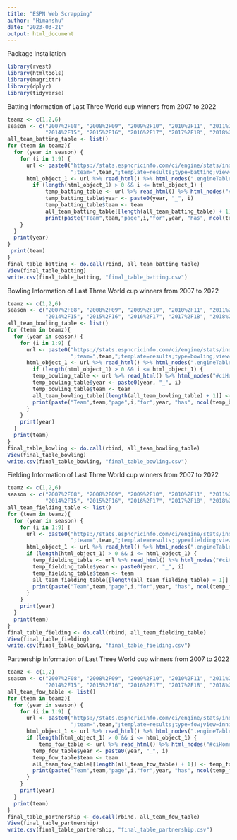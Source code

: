 ---
title: "ESPN Web Scrapping"
author: "Himanshu"
date: "2023-03-21"
output: html_document
---
Package Installation

```{r Package Installation, warning=FALSE}
library(rvest)
library(htmltools)
library(magrittr)
library(dplyr)
library(tidyverse)
```

Batting Information of Last Three World cup winners from 2007 to 2022

```{r Batting, include=FALSE}
teamz <- c(1,2,6)
season <- c("2007%2F08", "2008%2F09", "2009%2F10", "2010%2F11", "2011%2F12", "2012%2F13", "2013%2F14",
            "2014%2F15", "2015%2F16", "2016%2F17", "2017%2F18", "2018%2F19", "2019%2F20","2020%2F21","2021%2F22")
all_team_batting_table <- list()
for (team in teamz){
  for (year in season) {
    for (i in 1:9) {
      url <- paste0("https://stats.espncricinfo.com/ci/engine/stats/index.html?class=2;page=",i,";season=",year,
                    ";team=",team,";template=results;type=batting;view=innings")
      html_object_1 <- url %>% read_html() %>% html_nodes(".engineTable:nth-child(4) .left:nth-child(1) b+ b") %>%                              html_text()
        if (length(html_object_1) > 0 && i <= html_object_1) {
            temp_batting_table <- url %>% read_html() %>% html_nodes("#ciHomeContentlhs > div.pnl650M >                                                    table:nth-child(5)") %>% html_table() %>% as.data.frame()
            temp_batting_table$year <- paste0(year, "_", i)
            temp_batting_table$team <- team
            all_team_batting_table[[length(all_team_batting_table) + 1]] <- temp_batting_table
            print(paste("Team",team,"page",i,"for",year, "has", ncol(temp_batting_table), "columns"))
    }
  }
  print(year)
}
 print(team)
}
final_table_batting <- do.call(rbind, all_team_batting_table)      
View(final_table_batting)
write.csv(final_table_batting, "final_table_batting.csv")
```

Bowling Information of Last Three World cup winners from 2007 to 2022

```{r Bowling, include=FALSE}
teamz <- c(1,2,6)
season <- c("2007%2F08", "2008%2F09", "2009%2F10", "2010%2F11", "2011%2F12", "2012%2F13", "2013%2F14",
            "2014%2F15", "2015%2F16", "2016%2F17", "2017%2F18", "2018%2F19", "2019%2F20","2020%2F21","2021%2F22")
all_team_bowling_table <- list()
for (team in teamz){
  for (year in season) {
    for (i in 1:9) {
      url <- paste0("https://stats.espncricinfo.com/ci/engine/stats/index.html?class=2;page=",i,";season=",year,
                    ";team=",team,";template=results;type=bowling;view=innings")
      html_object_1 <- url %>% read_html() %>% html_nodes(".engineTable:nth-child(4) .left:nth-child(1) b+ b") %>%                              html_text()
        if (length(html_object_1) > 0 && i <= html_object_1) {
        temp_bowling_table <- url %>% read_html() %>% html_nodes("#ciHomeContentlhs > div.pnl650M > table:nth-child(5)")                               %>% html_table() %>% as.data.frame()
        temp_bowling_table$year <- paste0(year, "_", i)
        temp_bowling_table$team <- team
        all_team_bowling_table[[length(all_team_bowling_table) + 1]] <- temp_bowling_table
        print(paste("Team",team,"page",i,"for",year, "has", ncol(temp_bowling_table), "columns"))
      }
    }
    print(year)
  }
  print(team)
}
final_table_bowling <- do.call(rbind, all_team_bowling_table)      
View(final_table_bowling)
write.csv(final_table_bowling, "final_table_bowling.csv")
```

Fielding Information of Last Three World cup winners from 2007 to 2022

```{r Fielding, include=FALSE}
teamz <- c(1,2,6)
season <- c("2007%2F08", "2008%2F09", "2009%2F10", "2010%2F11", "2011%2F12", "2012%2F13", "2013%2F14",
            "2014%2F15", "2015%2F16", "2016%2F17", "2017%2F18", "2018%2F19", "2019%2F20","2020%2F21","2021%2F22")
all_team_fielding_table <- list()
for (team in teamz){
  for (year in season) {
    for (i in 1:9) {
      url <- paste0("https://stats.espncricinfo.com/ci/engine/stats/index.html?class=2;page=",i,";season=",year,
                    ";team=",team,";template=results;type=fielding;view=innings")
      html_object_1 <- url %>% read_html() %>% html_nodes(".engineTable:nth-child(4) .left:nth-child(1) b+ b") %>%                              html_text()
      if (length(html_object_1) > 0 && i <= html_object_1) {
        temp_fielding_table <- url %>% read_html() %>% html_nodes("#ciHomeContentlhs > div.pnl650M > table:nth-child(5)")                                %>% html_table() %>% as.data.frame()
        temp_fielding_table$year <- paste0(year, "_", i)
        temp_fielding_table$team <- team
        all_team_fielding_table[[length(all_team_fielding_table) + 1]] <- temp_fielding_table
        print(paste("Team",team,"page",i,"for",year, "has", ncol(temp_fielding_table), "columns"))
      }
    }
    print(year)
  }
  print(team)
}
final_table_fielding <- do.call(rbind, all_team_fielding_table)      
View(final_table_fielding)
write.csv(final_table_bowling, "final_table_fielding.csv")
```

Partnership Information of Last Three World cup winners from 2007 to 2022

```{r Partnership, include=FALSE}

teamz <- c(1,2)
season <- c("2007%2F08", "2008%2F09", "2009%2F10", "2010%2F11", "2011%2F12", "2012%2F13", "2013%2F14",
            "2014%2F15", "2015%2F16", "2016%2F17", "2017%2F18", "2018%2F19", "2019%2F20","2020%2F21","2021%2F22")
all_team_fow_table <- list()
for (team in teamz){
  for (year in season) {
    for (i in 1:9) {
      url <- paste0("https://stats.espncricinfo.com/ci/engine/stats/index.html?class=2;page=",i,";season=",year,
                    ";team=",team,";template=results;type=fow;view=innings")
      html_object_1 <- url %>% read_html() %>% html_nodes(".engineTable:nth-child(4) .left:nth-child(1) b+ b") %>%                              html_text()
      if (length(html_object_1) > 0 && i <= html_object_1) {
          temp_fow_table <- url %>% read_html() %>% html_nodes("#ciHomeContentlhs > div.pnl650M > table:nth-child(5)")                               %>% html_table() %>% as.data.frame()
        temp_fow_table$year <- paste0(year, "_", i)
        temp_fow_table$team <- team
        all_team_fow_table[[length(all_team_fow_table) + 1]] <- temp_fow_table
        print(paste("Team",team,"page",i,"for",year, "has", ncol(temp_fow_table), "columns"))
      }
    }
    print(year)
  }
  print(team)
}
final_table_partnership <- do.call(rbind, all_team_fow_table)      
View(final_table_partnership)
write.csv(final_table_partnership, "final_table_partnership.csv")
```


